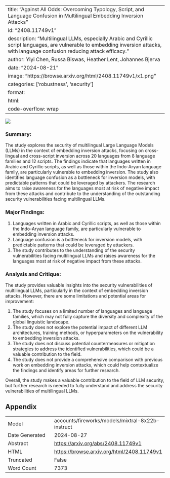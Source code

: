 
---
title: "Against All Odds: Overcoming Typology, Script, and Language Confusion in Multilingual Embedding Inversion Attacks"
id: "2408.11749v1"
description: "Multilingual LLMs, especially Arabic and Cyrillic script languages, are vulnerable to embedding inversion attacks, with language confusion reducing attack efficacy."
author: Yiyi Chen, Russa Biswas, Heather Lent, Johannes Bjerva
date: "2024-08-21"
image: "https://browse.arxiv.org/html/2408.11749v1/x1.png"
categories: ['robustness', 'security']
format:
  html:
    code-overflow: wrap
---

![](https://browse.arxiv.org/html/2408.11749v1/x1.png)

### Summary:

The study explores the security of multilingual Large Language Models (LLMs) in the context of embedding inversion attacks, focusing on cross-lingual and cross-script inversion across 20 languages from 8 language families and 12 scripts. The findings indicate that languages written in Arabic and Cyrillic scripts, as well as those within the Indo-Aryan language family, are particularly vulnerable to embedding inversion. The study also identifies language confusion as a bottleneck for inversion models, with predictable patterns that could be leveraged by attackers. The research aims to raise awareness for the languages most at risk of negative impact from these attacks and contribute to the understanding of the outstanding security vulnerabilities facing multilingual LLMs.

### Major Findings:

1. Languages written in Arabic and Cyrillic scripts, as well as those within the Indo-Aryan language family, are particularly vulnerable to embedding inversion attacks.
2. Language confusion is a bottleneck for inversion models, with predictable patterns that could be leveraged by attackers.
3. The study contributes to the understanding of the security vulnerabilities facing multilingual LLMs and raises awareness for the languages most at risk of negative impact from these attacks.

### Analysis and Critique:

The study provides valuable insights into the security vulnerabilities of multilingual LLMs, particularly in the context of embedding inversion attacks. However, there are some limitations and potential areas for improvement:

1. The study focuses on a limited number of languages and language families, which may not fully capture the diversity and complexity of the global linguistic landscape.
2. The study does not explore the potential impact of different LLM architectures, training methods, or hyperparameters on the vulnerability to embedding inversion attacks.
3. The study does not discuss potential countermeasures or mitigation strategies to address the identified vulnerabilities, which could be a valuable contribution to the field.
4. The study does not provide a comprehensive comparison with previous work on embedding inversion attacks, which could help contextualize the findings and identify areas for further research.

Overall, the study makes a valuable contribution to the field of LLM security, but further research is needed to fully understand and address the security vulnerabilities of multilingual LLMs.

## Appendix

|          |          |
|----------|----------|
| Model     | accounts/fireworks/models/mixtral-8x22b-instruct       |
| Date Generated     | 2024-08-27       |
| Abstract | [https://arxiv.org/abs/2408.11749v1](https://arxiv.org/abs/2408.11749v1)        |
| HTML     | [https://browse.arxiv.org/html/2408.11749v1](https://browse.arxiv.org/html/2408.11749v1)       |
| Truncated       | False       |
| Word Count       | 7373       |